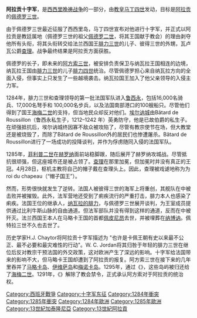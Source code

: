 {{unreferenced|time=2011-02-07T13:26:23+00:00}}
{{noteTA
|1=zh:阿拉貢; zh-hans:阿拉贡; zh-hant:亞拉岡;
}}
{{Infobox Military Conflict
|conflict=阿拉贡十字军
|partof=[[十字军|十字军]]和[[西西里晚祷战争|西西里晚祷战争]] 
|image=[[File:Setge-girona-1285.jpg|200px]]
|caption=一幅来自[[卡尔多纳城堡|卡尔多纳城堡]]的[[壁画|壁画]]描绘了1285年的[[赫罗纳之围|赫罗纳之围]]，现存放于[[加泰罗尼亚国家艺术博物馆|加泰罗尼亚国家艺术博物馆]]
|date=1284年–1285年
|place=[[加泰罗尼亚公国|加泰罗尼亚公国]] 
|territory=
|result=阿拉贡方面获胜
|combatant1=[[Image:France_Ancient.svg|15px]] [[法兰西王国|法兰西王国]]<br>[[Image:Armoiries_Majorque.png|15px]] [[马略卡王国|马略卡王国]]<br>[[Image:Blason_Royaume_Navarre_(ecu_francais).svg|15px]] [[纳瓦拉王国|纳瓦拉王国]]<br>[[Image:CoA_civ_ITA_genova.png|15px]] [[热那亚共和国|热那亚共和国]]
|combatant2=[[File:Aragon_Arms-crown.svg|15px]] [[阿拉贡联合王国|阿拉贡联合王国]]
|combatant3=
|commander1=[[腓力三世_(法兰西)|腓力三世]]{{KIA}}<br>[[查理_(瓦卢瓦伯爵)|查理 (瓦卢瓦伯爵)]]<br>[[海梅二世_(马约卡)|海梅二世]]
|commander2=[[佩德罗三世_(亚拉冈)|佩德罗三世]]<br>[[劳里亚的罗杰|劳里亚的罗杰]]
|commander3=
|strength1=
|strength2=
|strength3=
|casualties1=
|casualties2=
|casualties3=
|notes=
}}
{{Campaignbox Crusades}}
{{Campaignbox 西西里晚禱戰爭}}

'''阿拉贡十字军'''，是[[西西里晚祷战争|西西里晚祷战争]]的一部分，由[[教皇|教皇]][[瑪定四世|马丁四世]]发动，目标是[[阿拉贡|阿拉贡]]的[[佩德羅三世_(亞拉岡)|佩德罗三世]]。

由于佩德罗三世最近征服了西西里岛，马丁四世宣布对他进行十字军，并正式以阿拉贡是教廷属地（佩德罗三世的祖父[[佩德羅二世_(亞拉岡)|佩德罗二世]]，将其王国献于教会）的理由剥夺他所有头衔，将其头衔转交给法兰西国王[[腓力三世_(法兰西)|腓力三世]]的儿子、彼得三世的外甥，瓦卢瓦公爵[[查理_(瓦卢瓦伯爵)|查理]]。战争最终结果是阿拉贡方面获胜。

佩德罗的长子，即未来的[[阿方索三世_(亞拉岡)|阿方索三世]]，被安排负责保卫与纳瓦拉王国相连的边境，纳瓦拉王国由[[腓力三世_(法兰西)|腓力三世]]的儿子[[腓力四世_(法兰西)|腓力四世]]统治。尽管佩德罗担心来自纳瓦拉方向的全面入侵，但事实上只发生了一些越境袭击。纳瓦拉国王加入了他父亲领导的入侵主力军。

1284年，腓力三世和查理领导的第一批法国军队进入[[鲁西永|鲁西永]]，包括16,000名骑兵、17,000名弩手和 100,000名步兵，以及法国南部港口的100艘船只。尽管他们得到了国王[[海梅二世_(馬約卡)|海梅二世]]的支持，但当地民众却反对他们。[[埃尔讷|埃尔讷城]]由Bâtard de Roussillon（鲁西永私生子，1212–1242 年）英勇防守，他是已故伯爵{{Internal link helper/en|努尼奥·桑切斯|Nuño Sánchez}}的私生子。在顽强抵抗后，埃尔讷城终因寡不敌众被攻陷了，尽管有教宗使节在场，但大教堂还是被烧毁了，而除了Bâtard de Roussillon外的居民们也惨遭屠杀。Bâtard de Roussillon进行了一场成功的投降谈判，并作为俘虏随同入侵的法国军队。

1285年，[[菲利普二世_(勃艮第)|菲利普二世]]在[[赫罗纳|赫罗纳]]面前站稳脚跟，随后展开了赫罗纳攻城战。尽管抵抗很顽强，但这座城市还是被占领了。[[查理_(瓦卢瓦伯爵)|查理]]在那里加冕，但加冕时并没有真正的王冠。4月28日，枢机主教{{Internal link helper/en|让·肖莱|Jean Cholet}}将自己的帽子戴在查理头上。因此，查理被戏谑地称为为roi du chapeau（“帽子国王”）。

然而，形势很快就发生了逆转。法国人被彼得三世的海军上将{{Link-en|劳里亚的罗杰|Roger of Lauria}}重创，其舰队在{{Internal link helper/en|Les Formigues战役|Battle of Les Formigues}}中被击败并被摧毁。此外，法军营地还受到了痢疾流行的严重打击，腓力本人也感染了痢疾。法国王位的继承人，[[腓力四世_(法兰西)|纳瓦拉的腓力]]，与佩德罗三世展开谈判，为王室成员提供通过比利牛斯山脉的自由通道。但法军部队并没有得到这样的通道，反而在{{Internal link helper/en|Col de Panissars战役|Battle of the Col de Panissars}}中被歼灭。法兰西国王本人在马略卡王国的首都[[佩皮尼昂|佩皮尼昂]]去世，并被埋葬在[[纳博讷|纳博讷]]。佩特拉三世不久也去世了。

历史学家H.J. Chaytor将阿拉贡十字军描述为 "也许是卡佩王朝有史以来最不公正、最不必要和最灾难性的行动"。W. C. Jordan将其归咎于年轻的腓力三世在继位后反对教宗干预法国的外交政策，这对欧洲产生了深远的影响。十字军给法国带来的影响不大，但马略卡王国却遭到了阿拉贡的报复。阿方索三世在接下来的几年里吞并了[[馬略卡島|马略卡岛]]、[[伊维萨岛|伊维萨岛]]和[[梅诺卡岛|梅诺卡岛]]。1295年，通过《{{Internal link helper/en|阿纳尼条约|Treaty of Anagni}}》，这些岛屿被归还给了[[海梅二世_(馬約卡)|海梅二世]]。1291年，《{{Internal link helper/en|塔拉斯孔条约|Treaty of Tarascon}}》解除了教会禁令，正式承认阿方索对于阿拉贡的统治权。
[[Category:西班牙戰爭|Category:西班牙戰爭]]
[[Category:十字军东征|Category:十字军东征]]
[[Category:1284年衝突|Category:1284年衝突]]
[[Category:1285年衝突|Category:1285年衝突]]
[[Category:1284年歐洲|Category:1284年歐洲]]
[[Category:1285年歐洲|Category:1285年歐洲]]
[[Category:13世紀加泰隆尼亞|Category:13世紀加泰隆尼亞]]
[[Category:13世紀阿拉貢|Category:13世紀阿拉貢]]